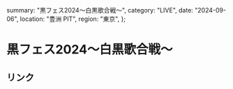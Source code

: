   summary: "黒フェス2024〜白黒歌合戦〜",
  category: "LIVE",
  date: "2024-09-06",
  location: "豊洲 PIT",
  region: "東京",
};

# 黒フェス2024〜白黒歌合戦〜

## リンク

